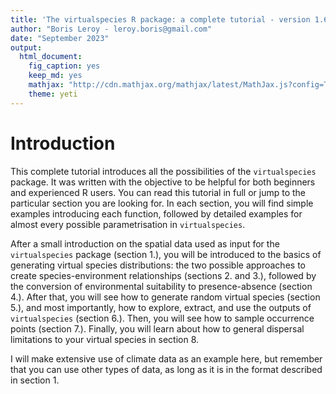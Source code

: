 ```yaml
---
title: 'The virtualspecies R package: a complete tutorial - version 1.6'
author: "Boris Leroy - leroy.boris@gmail.com"
date: "September 2023"
output:
  html_document:
    fig_caption: yes
    keep_md: yes
    mathjax: "http://cdn.mathjax.org/mathjax/latest/MathJax.js?config=TeX-AMS-MML_HTMLorMML"
    theme: yeti
---
```




# Introduction

This complete tutorial introduces all the possibilities of the `virtualspecies` package. It was written with the objective to be helpful for both beginners and experienced R users. You can read this tutorial in full or jump to the particular section you are looking for. In each section, you will find simple examples introducing each function, followed by detailed examples for almost every possible parametrisation in `virtualspecies`.


After a small introduction on the spatial data used as input for the `virtualspecies` package (section 1.), you will be introduced to the basics of generating virtual species distributions: the two possible approaches to create species-environment relationships (sections 2. and 3.), followed by the conversion of environmental suitability to presence-absence (section 4.). After that, you will see how to generate random virtual species (section 5.), and most importantly, how to explore, extract, and use the outputs of `virtualspecies` (section 6.). Then, you will see how to sample occurrence points (section 7.). Finally, you will learn about how to general dispersal limitations to your virtual species in section 8. 


I will make extensive use of climate data as an example here, but remember that you can use other types of data, as long as it is in the format described in section 1.
